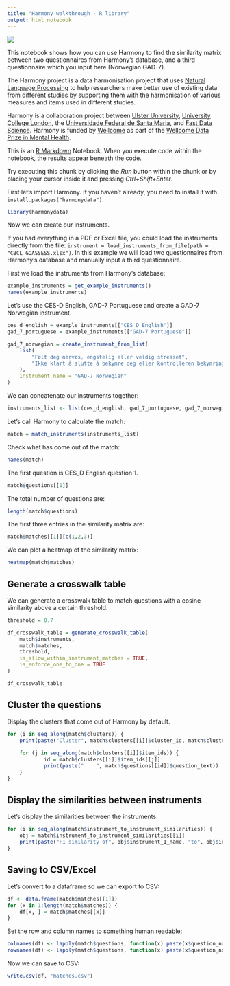 ---
title: "Harmony walkthrough - R library"
output: html_notebook
---

![](https://raw.githubusercontent.com/harmonydata/brand/main/Logo/PNG/%D0%BB%D0%BE%D0%B3%D0%BE%20%D1%84%D1%83%D0%BB-05.png)

This notebook shows how you can use Harmony to find the similarity matrix between two questionnaires from Harmony's database, and a third questionnaire which you input here (Norwegian GAD-7).

The Harmony project is a data harmonisation project that uses [Natural Language Processing](https://fastdatascience.com/guide-natural-language-processing-nlp/) to help researchers make better use of existing data from different studies by supporting them with the harmonisation of various measures and items used in different studies.

Harmony is a collaboration project between [Ulster University](https://ulster.ac.uk/), [University College London](https://ucl.ac.uk/), the [Universidade Federal de Santa Maria](https://www.ufsm.br/), and [Fast Data Science](http://fastdatascience.com/).  Harmony is funded by [Wellcome](https://wellcome.org/) as part of the [Wellcome Data Prize in Mental Health](https://wellcome.org/grant-funding/schemes/wellcome-mental-health-data-prize).

This is an [R Markdown](http://rmarkdown.rstudio.com) Notebook. When you execute code within the notebook, the results appear beneath the code. 

Try executing this chunk by clicking the *Run* button within the chunk or by placing your cursor inside it and pressing *Ctrl+Shift+Enter*. 

First let's import Harmony. If you haven't already, you need to install it with `install.packages("harmonydata")`.

```{r}
library(harmonydata)
```

Now we can create our instruments.

If you had everything in a PDF or Excel file, you could load the instruments directly from the file: `instrument = load_instruments_from_file(path = "CBCL_GOASSESS.xlsx")`.
In this example we will load two questionnaires from Harmony's database and manually input a third questionnaire.

First we load the instruments from Harmony's database:

```{r}
example_instruments = get_example_instruments()
names(example_instruments)
```

Let's use the CES-D English, GAD-7 Portuguese and create a GAD-7 Norwegian instrument.
```{r}
ces_d_english = example_instruments[["CES_D English"]]
gad_7_portuguese = example_instruments[["GAD-7 Portuguese"]]

gad_7_norwegian = create_instrument_from_list(
    list(
        "Følt deg nervøs, engstelig eller veldig stresset",
        "Ikke klart å slutte å bekymre deg eller kontrolleren bekymringene dine"
    ),
    instrument_name = "GAD-7 Norwegian"
)
```

We can concatenate our instruments together:

```{r}
instruments_list <- list(ces_d_english, gad_7_portuguese, gad_7_norwegian)
```

Let's call Harmony to calculate the match:

```{r}
match = match_instruments(instruments_list)
```

Check what has come out of the match:

```{r}
names(match)
```
The first question is CES_D English question 1.

```{r}
match$questions[[1]]
```


The total number of questions are:

```{r}
length(match$questions)
```


The first three entries in the similarity matrix are:

```{r}
match$matches[[1]][c(1,2,3)]
```

We can plot a heatmap of the similarity matrix:
```{r}
heatmap(match$matches)
```

## Generate a crosswalk table

We can generate a crosswalk table to match questions with a cosine similarity above a certain threshold.

```{r}
threshold = 0.7

df_crosswalk_table = generate_crosswalk_table(
    match$instruments, 
    match$matches, 
    threshold, 
    is_allow_within_instrument_matches = TRUE, 
    is_enforce_one_to_one = TRUE
)

df_crosswalk_table
```

## Cluster the questions

Display the clusters that come out of Harmony by default.

```{r}
for (i in seq_along(match$clusters)) {
    print(paste("Cluster", match$clusters[[i]]$cluster_id, match$clusters[[i]]$text_description))
    
    for (j in seq_along(match$clusters[[i]]$item_ids)) {
            id = match$clusters[[i]]$item_ids[[j]]
            print(paste("    ", match$questions[[id]]$question_text))
    }
}
```

## Display the similarities between instruments

Let's display the similarities between the instruments.

```{r}
for (i in seq_along(match$instrument_to_instrument_similarities)) {
    obj = match$instrument_to_instrument_similarities[[i]]
    print(paste("F1 similarity of", obj$instrument_1_name, "to", obj$instrument_2_name, "is", obj$f1))
}
```

## Saving to CSV/Excel

Let's convert to a dataframe so we can export to CSV:

```{r}
df <- data.frame(match$matches[[1]])
for (x in 1:length(match$matches)) {
    df[x, ] = match$matches[[x]]
}
```

Set the row and column names to something human readable:

```{r}
colnames(df) <- lapply(match$questions, function(x) paste(x$question_no,  x$question_text , sep=" ") )
rownames(df) <- lapply(match$questions, function(x) paste(x$question_no,  x$question_text , sep=" ") )
```

Now we can save to CSV:

```{r}
write.csv(df, "matches.csv")
```
